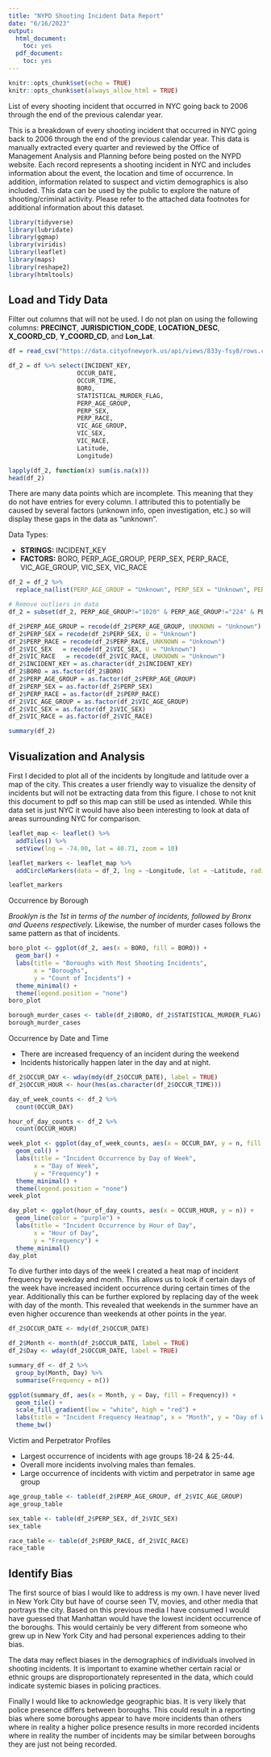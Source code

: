 ```yaml
---
title: "NYPD Shooting Incident Data Report"
date: "6/16/2023"
output:
  html_document:
    toc: yes
  pdf_document:
    toc: yes
---
```


```r
knitr::opts_chunk$set(echo = TRUE)
knitr::opts_chunk$set(always_allow_html = TRUE)
```

List of every shooting incident that occurred in NYC going back to 2006 through the end of the previous calendar year.

This is a breakdown of every shooting incident that occurred in NYC going back to 2006 through the end of the previous calendar year. This data is manually extracted every quarter and reviewed by the Office of Management Analysis and Planning before being posted on the NYPD website. Each record represents a shooting incident in NYC and includes information about the event, the location and time of occurrence. In addition, information related to suspect and victim demographics is also included. This data can be used by the public to explore the nature of shooting/criminal activity. Please refer to the attached data footnotes for additional information about this dataset.

```r
library(tidyverse)
library(lubridate)
library(ggmap)
library(viridis)
library(leaflet)
library(maps)
library(reshape2)
library(htmltools)
```

## Load and Tidy Data

Filter out columns that will not be used. I do not plan on using the following columns: **PRECINCT**, **JURISDICTION_CODE**, **LOCATION_DESC**, **X_COORD_CD**, **Y_COORD_CD**, and **Lon_Lat**.

```r
df = read_csv("https://data.cityofnewyork.us/api/views/833y-fsy8/rows.csv?accessType=DOWNLOAD")

df_2 = df %>% select(INCIDENT_KEY, 
                   OCCUR_DATE,
                   OCCUR_TIME,
                   BORO, 
                   STATISTICAL_MURDER_FLAG,
                   PERP_AGE_GROUP,
                   PERP_SEX,
                   PERP_RACE,
                   VIC_AGE_GROUP,
                   VIC_SEX,
                   VIC_RACE,
                   Latitude,
                   Longitude)

lapply(df_2, function(x) sum(is.na(x)))
head(df_2)
```

There are many data points which are incomplete. This meaning that they do not have entries for every column. I attributed this to potentially be caused by several factors (unknown info, open investigation, etc.) so will display these gaps in the data as "unknown".

Data Types:

-   **STRINGS:** INCIDENT_KEY
-   **FACTORS:** BORO, PERP_AGE_GROUP, PERP_SEX, PERP_RACE, VIC_AGE_GROUP, VIC_SEX, VIC_RACE

```r
df_2 = df_2 %>% 
  replace_na(list(PERP_AGE_GROUP = "Unknown", PERP_SEX = "Unknown", PERP_RACE = "Unknown"))

# Remove outliers in data
df_2 = subset(df_2, PERP_AGE_GROUP!="1020" & PERP_AGE_GROUP!="224" & PERP_AGE_GROUP!="940")

df_2$PERP_AGE_GROUP = recode(df_2$PERP_AGE_GROUP, UNKNOWN = "Unknown")
df_2$PERP_SEX = recode(df_2$PERP_SEX, U = "Unknown")
df_2$PERP_RACE = recode(df_2$PERP_RACE, UNKNOWN = "Unknown")
df_2$VIC_SEX   = recode(df_2$VIC_SEX, U = "Unknown")
df_2$VIC_RACE   = recode(df_2$VIC_RACE, UNKNOWN = "Unknown")
df_2$INCIDENT_KEY = as.character(df_2$INCIDENT_KEY)
df_2$BORO = as.factor(df_2$BORO)
df_2$PERP_AGE_GROUP = as.factor(df_2$PERP_AGE_GROUP)
df_2$PERP_SEX = as.factor(df_2$PERP_SEX)
df_2$PERP_RACE = as.factor(df_2$PERP_RACE)
df_2$VIC_AGE_GROUP = as.factor(df_2$VIC_AGE_GROUP)
df_2$VIC_SEX = as.factor(df_2$VIC_SEX)
df_2$VIC_RACE = as.factor(df_2$VIC_RACE)

summary(df_2)
```

## Visualization and Analysis

First I decided to plot all of the incidents by longitude and latitude over a map of the city. This creates a user friendly way to visualize the density of incidents but will not be extracting data from this figure. I chose to not knit this document to pdf so this map can still be used as intended. While this data set is just NYC it would have also been interesting to look at data of areas surrounding NYC for comparison.

```r
leaflet_map <- leaflet() %>%
  addTiles() %>%
  setView(lng = -74.00, lat = 40.71, zoom = 10)

leaflet_markers <- leaflet_map %>%
  addCircleMarkers(data = df_2, lng = ~Longitude, lat = ~Latitude, radius = 0.01, color = "red", fillOpacity = 0.5)

leaflet_markers
```

Occurrence by Borough

*Brooklyn is the 1st in terms of the number of incidents, followed by Bronx and Queens respectively.* Likewise, the number of murder cases follows the same pattern as that of incidents.

```r
boro_plot <- ggplot(df_2, aes(x = BORO, fill = BORO)) +
  geom_bar() +
  labs(title = "Boroughs with Most Shooting Incidents",
       x = "Boroughs",
       y = "Count of Incidents") +
  theme_minimal() +
  theme(legend.position = "none")
boro_plot
```

```r
borough_murder_cases <- table(df_2$BORO, df_2$STATISTICAL_MURDER_FLAG)
borough_murder_cases
```

Occurrence by Date and Time

-   There are increased frequency of an incident during the weekend
-   Incidents historically happen later in the day and at night.

```r
df_2$OCCUR_DAY <- wday(mdy(df_2$OCCUR_DATE), label = TRUE)
df_2$OCCUR_HOUR <- hour(hms(as.character(df_2$OCCUR_TIME)))

day_of_week_counts <- df_2 %>%
  count(OCCUR_DAY)

hour_of_day_counts <- df_2 %>%
  count(OCCUR_HOUR)
```

```r
week_plot <- ggplot(day_of_week_counts, aes(x = OCCUR_DAY, y = n, fill = OCCUR_DAY)) +
  geom_col() +
  labs(title = "Incident Occurrence by Day of Week",
       x = "Day of Week",
       y = "Frequency") +
  theme_minimal() +
  theme(legend.position = "none")
week_plot
```

```r
day_plot <- ggplot(hour_of_day_counts, aes(x = OCCUR_HOUR, y = n)) +
  geom_line(color = "purple") +
  labs(title = "Incident Occurrence by Hour of Day",
       x = "Hour of Day",
       y = "Frequency") +
  theme_minimal()
day_plot
```

To dive further into days of the week I created a heat map of incident frequency by weekday and month. This allows us to look if certain days of the week have increased incident occurrence during certain times of the year. Additionally this can be further explored by replacing day of the week with day of the month. This revealed that weekends in the summer have an even higher occurence than weekends at other points in the year.

```r
df_2$OCCUR_DATE <- mdy(df_2$OCCUR_DATE)

df_2$Month <- month(df_2$OCCUR_DATE, label = TRUE)
df_2$Day <- wday(df_2$OCCUR_DATE, label = TRUE)

summary_df <- df_2 %>%
  group_by(Month, Day) %>%
  summarise(Frequency = n())

ggplot(summary_df, aes(x = Month, y = Day, fill = Frequency)) +
  geom_tile() +
  scale_fill_gradient(low = "white", high = "red") +
  labs(title = "Incident Frequency Heatmap", x = "Month", y = "Day of Week") +
  theme_bw()
```

Victim and Perpetrator Profiles

-   Largest occurrence of incidents with age groups 18-24 & 25-44.
-   Overall more incidents involving males than females.
-   Large occurrence of incidents with victim and perpetrator in same age group

```r
age_group_table <- table(df_2$PERP_AGE_GROUP, df_2$VIC_AGE_GROUP)
age_group_table
```

```r
sex_table <- table(df_2$PERP_SEX, df_2$VIC_SEX)
sex_table
```

```r
race_table <- table(df_2$PERP_RACE, df_2$VIC_RACE)
race_table
```

## Identify Bias

The first source of bias I would like to address is my own. I have never lived in New York City but have of course seen TV, movies, and other media that portrays the city. Based on this previous media I have consumed I would have guessed that Manhattan would have the lowest incident occurrence of the boroughs. This would certainly be very different from someone who grew up in New York City and had personal experiences adding to their bias.

The data may reflect biases in the demographics of individuals involved in shooting incidents. It is important to examine whether certain racial or ethnic groups are disproportionately represented in the data, which could indicate systemic biases in policing practices.

Finally I would like to acknowledge geographic bias. It is very likely that police presence differs between boroughs. This could result in a reporting bias where some boroughs appear to have more incidents than others where in reality a higher police presence results in more recorded incidents where in reality the number of incidents may be similar between boroughs they are just not being recorded.
